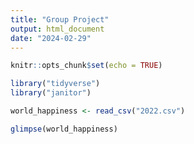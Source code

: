```yaml
---
title: "Group Project"
output: html_document
date: "2024-02-29"
---
```


```r
knitr::opts_chunk$set(echo = TRUE)
```

```r
library("tidyverse")
library("janitor")
```

```r
world_happiness <- read_csv("2022.csv") 
```

```r
glimpse(world_happiness) 
```



